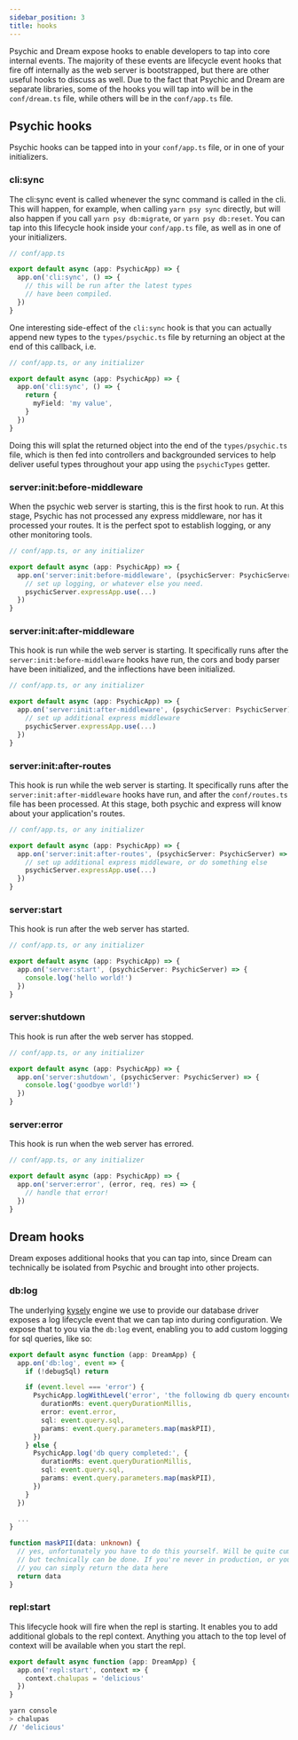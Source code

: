```yaml
---
sidebar_position: 3
title: hooks
---
```


Psychic and Dream expose hooks to enable developers to tap into core internal events. The majority of these events are lifecycle event hooks that fire off internally as the web server is bootstrapped, but there are other useful hooks to discuss as well. Due to the fact that Psychic and Dream are separate libraries, some of the hooks you will tap into will be in the `conf/dream.ts` file, while others will be in the `conf/app.ts` file.

## Psychic hooks

Psychic hooks can be tapped into in your `conf/app.ts` file, or in one of your initializers.

### cli:sync

The cli:sync event is called whenever the sync command is called in the cli. This will happen, for example, when calling `yarn psy sync` directly, but will also happen if you call `yarn psy db:migrate`, or `yarn psy db:reset`. You can tap into this lifecycle hook inside your `conf/app.ts` file, as well as in one of your initializers.

```ts
// conf/app.ts

export default async (app: PsychicApp) => {
  app.on('cli:sync', () => {
    // this will be run after the latest types
    // have been compiled.
  })
}
```

One interesting side-effect of the `cli:sync` hook is that you can actually append new types to the `types/psychic.ts` file by returning an object at the end of this callback, i.e.

```ts
// conf/app.ts, or any initializer

export default async (app: PsychicApp) => {
  app.on('cli:sync', () => {
    return {
      myField: 'my value',
    }
  })
}
```

Doing this will splat the returned object into the end of the `types/psychic.ts` file, which is then fed into controllers and backgrounded services to help deliver useful types throughout your app using the `psychicTypes` getter.

### server:init:before-middleware

When the psychic web server is starting, this is the first hook to run. At this stage, Psychic has not processed any express middleware, nor has it processed your routes. It is the perfect spot to establish logging, or any other monitoring tools.

```ts
// conf/app.ts, or any initializer

export default async (app: PsychicApp) => {
  app.on('server:init:before-middleware', (psychicServer: PsychicServer) => {
    // set up logging, or whatever else you need.
    psychicServer.expressApp.use(...)
  })
}
```

### server:init:after-middleware

This hook is run while the web server is starting. It specifically runs after the `server:init:before-middleware` hooks have run, the cors and body parser have been initialized, and the inflections have been initialized.

```ts
// conf/app.ts, or any initializer

export default async (app: PsychicApp) => {
  app.on('server:init:after-middleware', (psychicServer: PsychicServer) => {
    // set up additional express middleware
    psychicServer.expressApp.use(...)
  })
}
```

### server:init:after-routes

This hook is run while the web server is starting. It specifically runs after the `server:init:after-middleware` hooks have run, and after the `conf/routes.ts` file has been processed. At this stage, both psychic and express will know about your application's routes.

```ts
// conf/app.ts, or any initializer

export default async (app: PsychicApp) => {
  app.on('server:init:after-routes', (psychicServer: PsychicServer) => {
    // set up additional express middleware, or do something else
    psychicServer.expressApp.use(...)
  })
}
```

### server:start

This hook is run after the web server has started.

```ts
// conf/app.ts, or any initializer

export default async (app: PsychicApp) => {
  app.on('server:start', (psychicServer: PsychicServer) => {
    console.log('hello world!')
  })
}
```

### server:shutdown

This hook is run after the web server has stopped.

```ts
// conf/app.ts, or any initializer

export default async (app: PsychicApp) => {
  app.on('server:shutdown', (psychicServer: PsychicServer) => {
    console.log('goodbye world!')
  })
}
```

### server:error

This hook is run when the web server has errored.

```ts
// conf/app.ts, or any initializer

export default async (app: PsychicApp) => {
  app.on('server:error', (error, req, res) => {
    // handle that error!
  })
}
```

## Dream hooks

Dream exposes additional hooks that you can tap into, since Dream can technically be isolated from Psychic and brought into other projects.

### db:log

The underlying [kysely](https://kysely.dev) engine we use to provide our database driver exposes a log lifecycle event that we can tap into during configuration. We expose that to you via the `db:log` event, enabling you to add custom logging for sql queries, like so:

```ts
export default async function (app: DreamApp) {
  app.on('db:log', event => {
    if (!debugSql) return

    if (event.level === 'error') {
      PsychicApp.logWithLevel('error', 'the following db query encountered an unexpected error: ', {
        durationMs: event.queryDurationMillis,
        error: event.error,
        sql: event.query.sql,
        params: event.query.parameters.map(maskPII),
      })
    } else {
      PsychicApp.log('db query completed:', {
        durationMs: event.queryDurationMillis,
        sql: event.query.sql,
        params: event.query.parameters.map(maskPII),
      })
    }
  })

  ...
}

function maskPII(data: unknown) {
  // yes, unfortunately you have to do this yourself. Will be quite cumbersome to get this right,
  // but technically can be done. If you're never in production, or you have no data risk concerns,
  // you can simply return the data here
  return data
}
```

### repl:start

This lifecycle hook will fire when the repl is starting. It enables you to add additional globals to the repl context. Anything you attach to the top level of context will be available when you start the repl.

```ts
export default async function (app: DreamApp) {
  app.on('repl:start', context => {
    context.chalupas = 'delicious'
  })
}
```

```sh
yarn console
> chalupas
// 'delicious'
```
